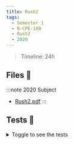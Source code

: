 ```yaml
---
title: Rush2
tags:
  - Semester 1
  - B-CPE-100
  - Rush2
  - 2020
---
```


> Timeline: 24h

## Files 📂

:::note 2020 Subject
- [Rush2.pdf](https://github.com/Studio-17/Epitech-Subjects/raw/main/Semestre_1/B-CPE-100/Rushs/Rush2/Rush2.pdf)
:::

## Tests 🤖

<details>
  <summary>Toggle to see the tests</summary>
  <div>
    <table>
        <thead>
            <tr>
                <th>Summary</th>
                <th>Number of tests</th>
                <th>Details</th>
            </tr>
        </thead>
        <tbody>
        <tr>
            <td rowspan="1">step01</td>
            <td rowspan="1">1</td>
            <td>Step01</td>
        </tr>
        <tr>
            <td rowspan="1">step02</td>
            <td rowspan="1">1</td>
            <td>Step02</td>
        </tr>
        <tr>
            <td rowspan="1">step03</td>
            <td rowspan="1">1</td>
            <td>Step03</td>
        </tr>
        <tr>
            <td rowspan="1">step04</td>
            <td rowspan="1">1</td>
            <td>Step04</td>
        </tr>
        </tbody>
    </table>
    </div>
</details>

